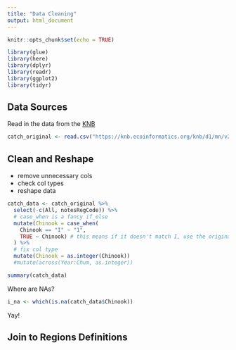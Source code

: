 ```yaml
---
title: "Data Cleaning"
output: html_document
---
```


```r
knitr::opts_chunk$set(echo = TRUE)
```

```r

library(glue)
library(here)
library(dplyr)
library(readr)
library(ggplot2)
library(tidyr)

```

## Data Sources

Read in the data from the [KNB](https://knb.ecoinformatics.org/view/df35b.304.2)

```r

catch_original <- read.csv("https://knb.ecoinformatics.org/knb/d1/mn/v2/object/df35b.302.1")

```


## Clean and Reshape

  * remove unnecessary cols
  * check col types
  * reshape data
  
```r

catch_data <- catch_original %>% 
  select(-c(All, notesRegCode)) %>% 
  # case_when is a fancy if_else
  mutate(Chinook = case_when(
    Chinook == "I" ~ "1",
    TRUE ~ Chinook) # this means if it doesn't match I, use the original value
  ) %>% 
  # fix col type
  mutate(Chinook = as.integer(Chinook))
  #mutate(across(Year:Chum, as.integer))

summary(catch_data)
```


Where are NAs?

```r
i_na <- which(is.na(catch_data$Chinook))

```

Yay!

## Join to Regions Definitions


